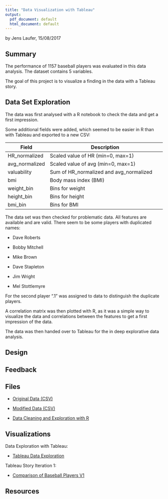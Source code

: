 ```yaml
---
title: "Data Visualization with Tableau"
output:
  pdf_document: default
  html_document: default
---
```


by Jens Laufer, 15/08/2017


## Summary

The performance of 1157 baseball players was evaluated in this data analysis.
The dataset contains 5 variables.

The goal of this project is to visualize a finding in the data with a Tableau
story.


## Data Set Exploration

The data was first analysed with a R notebook to check the data and get
a first impression.

Some additional fields
were added, which seemed to be easier in R than with Tableau and exported
to a new CSV:


| Field              | Description                                             |
| ------------------ | ------------------------------------------------------- |
| HR_normalized      | Scaled value of HR  (min=0, max=1)                      |
| avg_normalized     | Scaled value of avg (min=0, max=1)                      |
| valuability        | Sum of HR_normalized and avg_normalized                 |
| bmi                | Body mass index (BMI)                                   |
| weight_bin         | Bins for weight                                         |
| height_bin         | Bins for height                                         |
| bmi_bin            | Bins for BMI                                            |


The data set was then checked for problematic data. All features are available 
and are valid. There seem to be some players with duplicated names:

  - Dave Roberts 
  
  - Bobby Mitchell
  
  - Mike Brown
  
  - Dave Stapleton 
  
  - Jim Wright
  
  - Mel Stottlemyre
  
For the second player ".1" was assigned to data to distinguish the duplicate
players.

A correlation matrix was then plotted with R, as it was a simple way to
visualize the data and correlations between the features to get a first 
impression of the data. 

The data was then handed over to Tableau for the in deep explorative data 
analysis.


## Design

## Feedback

## Files


   - [Original Data (CSV)](data/baseball_data.csv)
   
   - [Modified Data (CSV)](data/baseball_data_updated.csv)

   - [Data Cleaning and Exploration with R](exploration.html)


## Visualizations


Data Exploration with Tableau:

   - [Tableau Data Exploration](https://public.tableau.com/views/exploration_baseball/Histogramheight?:embed=y&:display_count=yes)



Tableau Story Iteration 1:

   - [Comparison of Baseball Players V1](https://public.tableau.com/views/explanation_baseball_v1/ComparisonofBaseballPlayers?:embed=y&:display_count=yes)


## Resources

